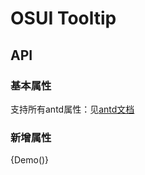 
<Meta title="OSUI-Tooltip" component={Demo} />

# OSUI Tooltip

## API

### 基本属性

支持所有antd属性：见[antd文档](https://ant.design/components/tooltip-cn/)

### 新增属性

<Preview>
  <Story name="Demo">
        {Demo()}
  </Story>
</Preview>
